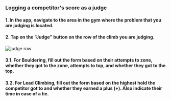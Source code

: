 
### Logging a competitor's score as a judge

#### 1. In the app, navigate to the area in the gym where the problem that you are judging is located.

#### 2. Tap on the "Judge" button on the row of the climb you are judging.

![judge row](../images/judge-row.png)

#### 3.1. For Bouldering, fill out the form based on their attempts to zone, whether they got to the zone, attempts to top, and whether they got to the top.

<PhoneImageWrapper alt="Bouldering judge" src={BoulderingJudge} />

#### 3.2. For Lead Climbing, fill out the form based on the highest hold the competitor got to and whether they earned a plus (+). Also indicate their time in case of a tie.

<PhoneImageWrapper alt="Lead judge" src={LeadJudge} />
